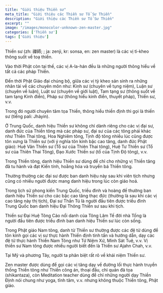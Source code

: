 ```yaml
---
title: "Giới thiệu Thiền sư"
meta_title: "Giới thiệu các Thiền sư Tổ Sư Thiền"
description: "Giới thiệu các Thiền sư Tổ Sư Thiền"
excerpt: ""
image: "/images/monocolor-unknown-zen-master.jpg"
categories: ['Thiền sư']
tags: ['Giới thiệu']
---
```


Thiền sư (zh: 禪師; ; ja: zenji, kr: sonsa, en: zen master) là các vị tì-kheo thông suốt về toạ thiền.

Vào thời Phật còn tại thế, các vị A-la-hán đều là những người thông hiểu về tất cả các pháp Thiền.

Đến thời Phật Giáo đại chúng bộ, giữa các vị tỳ kheo sản sinh ra những nhân tài về các chuyên môn như: Kinh sư (chuyên về tụng niệm), Luận sư (chuyên về luận), Luật sư (chuyên về giới luật), Tam tạng sư (thông suốt về tam tạng Kinh điển), Pháp sư (thông hiểu kinh điển, thuyết pháp), Thiền sư, v.v.

Trong đó người chuyên tâm tọa Thiền, thông hiểu thiền định thì gọi là thiền sư (tiếng pali: Jhàyin).

Ở Trung Quốc, danh hiệu Thiền sư không chỉ dành riêng cho các vị đại sư, danh đức của Thiền tông mà các pháp sư, đại sư của các tông phái khác như Thiên Thai tông, Hoa Nghiêm tông, Tịnh độ tông nhiều lúc cũng được tôn xưng là Thiền sư (với ý nghĩa tôn kính bậc cao tăng, danh đức Phật giáo): Huệ Văn Thiền sư (Tổ sư của Thiên Thai tông), Huệ Tư Thiền sư (Tổ sư của Thiên Thai Tông), Đạo Xước Thiền sư (tổ của Tịnh Độ tông), v.v.

Trong Thiền tông, danh hiệu Thiền sư dùng để chỉ cho những vị Thiền tăng đã tu hành và đạt Kiến tính, hoằng hóa và truyền bá Thiền tông.

Thường thường các đại sư được ban danh hiệu này sau khi viên tịch nhưng cũng có nhiều người được mang danh hiệu trong lúc còn giáo hoá.

Trong lịch sử phong kiến Trung Quốc, triều đình và hoàng đế thường ban danh hiệu Thiền sư cho các bậc cao tăng thạc đức (thường là sau khi các vị cao tăng này thị tịch), Đại sư Thần Tú là người đầu tiên được triều đình Trung Quốc ban danh hiệu Đại Thông Thiền sư sau khi tịch.

Thiền sư Đại Huệ Tông Cảo nổi danh của Tông Lâm Tế đời nhà Tống là người đầu tiên được triều đình ban danh hiệu Thiền sư lúc còn sống.

Trong Phật giáo Nam tông, danh từ Thiền sư thường được các đệ tử dùng để tôn kính gọi các vị sư thực hành Thiền định tinh tấn và hướng dẫn, dạy các đệ tử thực hành Thiền Nam Tông như Tứ Niệm Xứ, Minh Sát Tuệ, v.v. Vị thiền sư Nam tông được nhiều người biết đến là Thiền sư Ajahn Chah, v.v.

Tại Mỹ và phương Tây, người ta phân biệt rất rõ về khái niệm Thiền sư.

Zen master được dùng để gọi các vị tăng dạy về đường lối thực hành truyền thống Thiền tông như Thiền công án, thoại đầu, chỉ quán đả tọa (shikantaza), còn Meditation teacher dùng để chỉ những người dạy Thiền Định nói chung như yoga, tĩnh tâm, v.v. nhưng không thuộc Thiền tông, Phật giáo.


